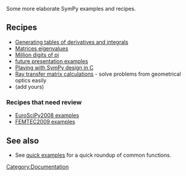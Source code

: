 Some more elaborate SymPy examples and recipes.

==Recipes==

* [[Generating tables of derivatives and integrals]]
* [[Matrices eigenvalues]]
* [[Million digits of pi]]
* [[SciPy2008 examples|future presentation examples]]
* [[Playing with SymPy design in C]]
* [[Ray transfer matrix calculations]] - solve problems from geometrical optics easily
* (add yours)

===Recipes that need review===

* [[EuroSciPy2008 examples]] 
* [[FEMTEC2009 examples]]

==See also==

* See [[quick examples]] for a quick roundup of common functions.

[[Category:Documentation]]
